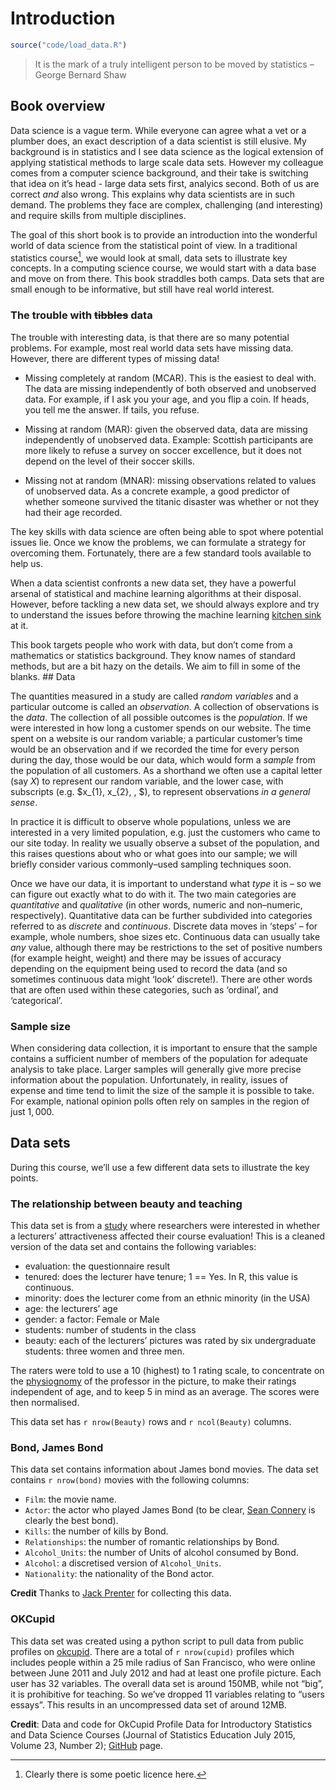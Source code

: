 # Introduction {#chapter1}

```r
source("code/load_data.R")
```
<!-- (20 minutes) -->

> It is the mark of a truly intelligent person to be moved by statistics
> -- George Bernard Shaw


## Book overview

Data science is a vague term. While everyone can agree what a vet or a plumber does, an exact description of a data scientist is 
still elusive. My background is in statistics and I see data science as
the logical extension of applying statistical methods to large scale data sets.
However my colleague comes from a computer science background, and their take 
is switching that idea on it's head - large data sets first, analyics second. 
Both of us are correct _and_ also wrong. This explains why data scientists are 
in such demand. The problems they face are complex, challenging (and interesting) 
and require skills from multiple disciplines.

The goal of this short book is to provide an introduction into 
the wonderful world of data science from the statistical point of view. In 
a traditional statistics course^[Clearly there is some poetic licence here.], we would look at small, data sets to illustrate key concepts.
In a computing science course, we would start with a data base and move on from there. This
book straddles both camps. Data sets that are small enough to be informative, but still 
have real world interest.

### The trouble with ~~tibbles~~ data

The trouble with interesting data, is that there are so many potential problems. 
For example, most real world data sets have missing data. However, there are different types of
missing data!

  * Missing completely at random (MCAR). This is the easiest to deal with. The data
  are missing independently of both observed and unobserved data. For example, if I ask you
  your age, and you flip a coin. If heads, you tell me the answer. If tails, you refuse.
 
  * Missing at random (MAR): given the observed data, data are missing independently of unobserved data.
  Example: Scottish participants are more likely to refuse a survey on soccer excellence,
  but it does not depend on the level of their soccer skills.

  * Missing not at random (MNAR): missing observations related to values of unobserved data.
  As a concrete example, a good predictor of whether someone survived the titanic disaster was whether or not they
  had their age recorded.

The key skills with data science are often being able to spot where potential issues lie. Once
we know the problems, we can formulate a strategy for overcoming them. Fortunately, 
there are a few standard tools available to help us.

When a data scientist confronts a new data set, they have a powerful arsenal of statistical
and machine learning algorithms at their disposal. However, before tackling a new data set, 
we should always explore and try to understand the issues before throwing the machine learning
[kitchen sink](https://en.wikipedia.org/wiki/Kitchen_sink_regression) at it.

This book targets people who work with data, but don't come from a mathematics
or statistics background. They know names of standard methods, but are a bit hazy on the
details. We aim to fill in some of the blanks. 
## Data

The quantities measured in a study are called _random variables_ and a particular outcome is called an _observation_. A collection of observations is the _data_. The collection of all possible outcomes is the _population_. If we were interested in how long a customer spends on our website. The time spent on a website
is our random variable; a particular customer's time would be an observation and if we recorded the time for
every person during the day,  those would be our data, which would form a _sample_ from the population of all customers.  As a shorthand we often use a capital letter (say $X$) to represent our random variable, and the lower case, with subscripts (e.g. $x_{1}, x_{2}, \ldots, $), to represent observations _in a general sense_.

In practice it is difficult to observe whole populations, unless we are interested in a very limited population, e.g. just the customers who came to our site today.  In reality we usually observe a subset of the population, and this raises questions about who or what goes into our sample; we will briefly consider various commonly--used sampling techniques soon.  

Once we have our data, it is important to understand what _type_ it is -- so we can figure out exactly what to do with it.  The two main categories are _quantitative_ and _qualitative_ (in other words, numeric and non--numeric, respectively).  Quantitative data can be further subdivided into categories referred to as _discrete_ and _continuous_.  Discrete data moves in 'steps' -- for example, whole numbers, shoe sizes etc.  Continuous data can usually take _any_ value, although there may be restrictions to the set of positive numbers (for example height, weight) and there may be issues of accuracy depending on the equipment being used to record the data (and so sometimes continuous data might 'look' discrete!).  There are other words that are often used within these categories, such as 'ordinal', and 'categorical'.   

### Sample size

When considering data collection, it is important to ensure that the sample contains a sufficient
number of members of the population for adequate analysis to take place. Larger samples will
generally give more precise information about the population. Unfortunately, in reality, issues of
expense and time tend to limit the size of the sample it is possible to take. For example,
national opinion polls often rely on samples in the region of just $1,000$.


## Data sets

<!-- XXX Course or book? -->
During this course, we'll use a few different data sets to illustrate the key points. 

### The relationship between beauty and teaching

This data set is from a [study](https://doi.org/10.3386/w9853) where researchers were 
interested in whether a lecturers' attractiveness affected 
their course evaluation! This is a cleaned version of the
data set and contains the following variables:

 * evaluation: the questionnaire result
 * tenured: does the lecturer have tenure; 1 == Yes. In R, this value is continuous.
 * minority: does the lecturer come from an ethnic minority (in the USA)
 * age: the lecturers' age
 * gender: a factor: Female or Male
 * students: number of students in the class
 * beauty: each of the lecturers' pictures was rated by six undergraduate students: three women and three men. 
 
The raters were told to use a 10 (highest) to 1 rating scale, to concentrate on the [physiognomy](https://en.wikipedia.org/wiki/Physiognomy) of the 
professor in the picture, to make their ratings independent of age, and to keep 5 in mind as an average. 
The scores were then normalised.


This data set has `r nrow(Beauty)` rows and `r ncol(Beauty)` columns.

### Bond, James Bond

This data set contains information about James bond movies. The data set contains `r nrow(bond)` movies
with the following columns:

 * `Film`: the movie name.
 * `Actor`: the actor who played James Bond (to be clear, [Sean Connery](https://en.wikipedia.org/wiki/Sean_Connery) is clearly the best bond).
 * `Kills`: the number of kills by Bond.
 * `Relationships`: the number of romantic relationships by Bond.
 * `Alcohol_Units`: the number of Units of alcohol consumed by Bond.
 * `Alcohol`: a discretised version of `Alcohol_Units`.
 * `Nationality`: the nationality of the Bond actor.

__Credit__ Thanks to [Jack Prenter](http://www.knownman.com/james-bond-graph/) for
collecting this data.

### OKCupid

This data set was created using a python script to pull data from public profiles on [okcupid](www.okcupid.com). There are a total of `r nrow(cupid)` profiles which includes people within a 25 mile radius of San Francisco, who were online between June 2011 and July 2012 and had at least one profile picture. Each user has 32 variables. 
The overall data set is around 150MB, while not "big", it is prohibitive for teaching. 
So we've dropped 11 variables relating to "users essays". This results in an uncompressed data set of around 12MB.

__Credit__: Data and code for OkCupid Profile Data for Introductory Statistics and Data Science Courses (Journal of Statistics Education July 2015, Volume 23, Number 2); [GitHub](https://github.com/rudeboybert/JSE_OkCupid) page.

